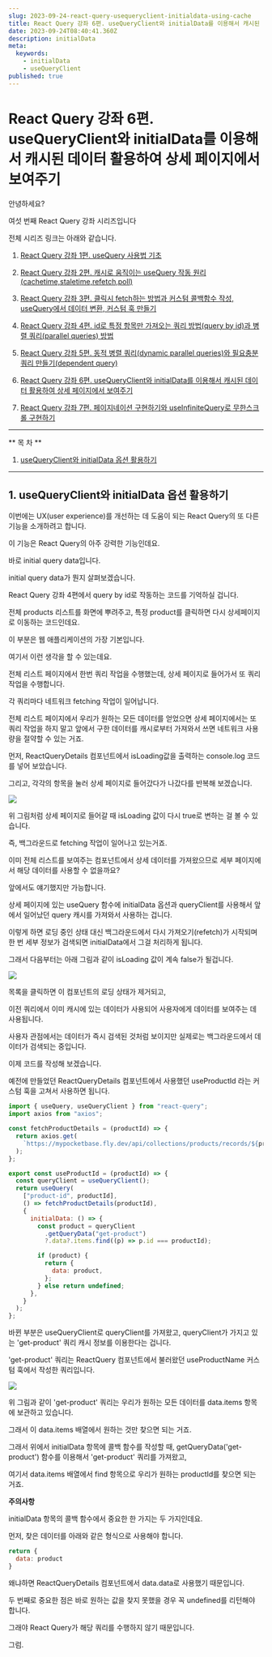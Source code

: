 ```yaml
---
slug: 2023-09-24-react-query-usequeryclient-initialdata-using-cache
title: React Query 강좌 6편. useQueryClient와 initialData를 이용해서 캐시된 데이터 활용하여 상세 페이지에서 보여주기
date: 2023-09-24T08:40:41.360Z
description: initialData
meta:
  keywords:
    - initialData
    - useQueryClient
published: true
---
```


# React Query 강좌 6편. useQueryClient와 initialData를 이용해서 캐시된 데이터 활용하여 상세 페이지에서 보여주기

안녕하세요?

여섯 번째 React Query 강좌 시리즈입니다

전체 시리즈 링크는 아래와 같습니다.

1. [React Query 강좌 1편. useQuery 사용법 기초](https://mycodings.fly.dev/blog/2023-09-17-how-to-use-react-query-and-usequery)

2. [React Query 강좌 2편. 캐시로 움직이는 useQuery 작동 원리(cachetime,staletime,refetch,poll)](https://mycodings.fly.dev/blog/2023-09-17-react-query-cachetime-staletime-refetch-poll)

3. [React Query 강좌 3편. 클릭시 fetch하는 방법과 커스텀 콜백함수 작성, useQuery에서 데이터 변환, 커스텀 훅 만들기](https://mycodings.fly.dev/blog/2023-09-24-react-query-refetch-on-click-success-callback-data-transformation)

4. [React Query 강좌 4편. id로 특정 항목만 가져오는 쿼리 방법(query by id)과 병렬 쿼리(parallel queries) 방법](https://mycodings.fly.dev/blog/2023-09-24-react-query-tutorial-query-by-id-and-parallel-queries)

5. [React Query 강좌 5편. 동적 병렬 쿼리(dynamic parallel queries)와 필요충분 쿼리 만들기(dependent query)](https://mycodings.fly.dev/blog/2023-09-24-react-query-dynamic-parallel-queries-and-dependent-query)

6. [React Query 강좌 6편. useQueryClient와 initialData를 이용해서 캐시된 데이터 활용하여 상세 페이지에서 보여주기](https://mycodings.fly.dev/blog/2023-09-24-react-query-usequeryclient-initialdata-using-cache)

7. [React Query 강좌 7편. 페이지네이션 구현하기와 useInfiniteQuery로 무한스크롤 구현하기](https://mycodings.fly.dev/blog/2023-09-24-react-query-paginated-query-and-infinite-query)

---

** 목 차 **

1. [useQueryClient와 initialData 옵션 활용하기](#1-usequeryclient와-initialdata-옵션-활용하기)

---

## 1. useQueryClient와 initialData 옵션 활용하기

이번에는 UX(user experience)를 개선하는 데 도움이 되는 React Query의 또 다른 기능을 소개하려고 합니다.

이 기능은 React Query의 아주 강력한 기능인데요.

바로 initial query data입니다.

initial query data가 뭔지 살펴보겠습니다.

React Query 강좌 4편에서 query by id로 작동하는 코드를 기억하실 겁니다.

전체 products 리스트를 화면에 뿌려주고, 특정 product를 클릭하면 다시 상세페이지로 이동하는 코드인데요.

이 부분은 웹 애플리케이션의 가장 기본입니다.

여기서 이런 생각을 할 수 있는데요.

전체 리스트 페이지에서 한번 쿼리 작업을 수행했는데, 상세 페이지로 들어가서 또 쿼리 작업을 수행합니다.

각 쿼리마다 네트워크 fetching 작업이 일어납니다.

전체 리스트 페이지에서 우리가 원하는 모든 데이터를 얻었으면 상세 페이지에서는 또 쿼리 작업을 하지 말고 앞에서 구한 데이터를 캐시로부터 가져와서 쓰면 네트워크 사용량을 절약할 수 있는 거죠.

먼저, ReactQueryDetails 컴포넌트에서 isLoading값을 출력하는 console.log 코드를 넣어 보았습니다.

그리고, 각각의 항목을 눌러 상세 페이지로 들어갔다가 나갔다를 반복해 보겠습니다.

![](https://blogger.googleusercontent.com/img/a/AVvXsEgb_S1iWtxP9a5EfifH_5JTjFbE4YKKh6k0A-hHe-hCUL0VLZFxOHSVXpe0RmOxT-m3VXhvSsth-_eocvds-QI2q4mhlAHMGBX5I8w0OYhNlJkNiilmKwGFJ-5jc7DHeMT4x3-Y8YdkQ0MJbFS2YRE0KlmQuoj7cRq8eXCm3qLMuNl8m1o8v_tC05Y6dOE)

위 그림처럼 상세 페이지로 들어갈 때 isLoading 값이 다시 true로 변하는 걸 볼 수 있습니다.

즉, 백그라운드로 fetching 작업이 일어나고 있는거죠.

이미 전체 리스트를 보여주는 컴포넌트에서 상세 데이터를 가져왔으므로 세부 페이지에서 해당 데이터를 사용할 수 없을까요?

앞에서도 얘기했지만 가능합니다.

상세 페이지에 있는 useQuery 함수에 initialData 옵션과 queryClient를 사용해서 앞에서 일어났던 query 캐시를 가져와서 사용하는 겁니다.

이렇게 하면 로딩 중인 상태 대신 백그라운드에서 다시 가져오기(refetch)가 시작되며 한 번 세부 정보가 검색되면 initialData에서 그걸 처리하게 됩니다.

그래서 다음부터는 아래 그림과 같이 isLoading 값이 계속 false가 될겁니다.

![](https://blogger.googleusercontent.com/img/a/AVvXsEhH11Rxg81vxVCX0s13jBkgIDHV_Brs8-SefuSnjofAXBSwDjat5syj4TGD4Mq9xCtHW8uNjZLHg1BPJCweJaJ1_bCFJg8sOxfGqc88X5exvkH0LiHIh15gh25atUFzdzU3Nm1eqfgkaDmPLfGHrgF7EnG1f3J-y4TsVf0Tb6zMzudlYcVIySQxZynqdPc)

목록을 클릭하면 이 컴포넌트의 로딩 상태가 제거되고,

이전 쿼리에서 이미 캐시에 있는 데이터가 사용되어 사용자에게 데이터를 보여주는 데 사용됩니다.

사용자 관점에서는 데이터가 즉시 검색된 것처럼 보이지만 실제로는 백그라운드에서 데이터가 검색되는 중입니다.

이제 코드를 작성해 보겠습니다.

예전에 만들었던 ReactQueryDetails 컴포넌트에서 사용했던 useProductId 라는 커스텀 훅을 고쳐서 사용하면 됩니다.

```js
import { useQuery, useQueryClient } from "react-query";
import axios from "axios";

const fetchProductDetails = (productId) => {
  return axios.get(
    `https://mypocketbase.fly.dev/api/collections/products/records/${productId}`
  );
};

export const useProductId = (productId) => {
  const queryClient = useQueryClient();
  return useQuery(
    ["product-id", productId],
    () => fetchProductDetails(productId),
    {
      initialData: () => {
        const product = queryClient
          .getQueryData("get-product")
          ?.data?.items.find((p) => p.id === productId);

        if (product) {
          return {
            data: product,
          };
        } else return undefined;
      },
    }
  );
};
```

바뀐 부분은 useQueryClient로 queryClient를 가져왔고, queryClient가 가지고 있는 'get-product' 쿼리 캐시 정보를 이용한다는 겁니다.

'get-product' 쿼리는 ReactQuery 컴포넌트에서 불러왔던 useProductName 커스텀 훅에서 작성한 쿼리입니다.

![](https://blogger.googleusercontent.com/img/a/AVvXsEiLlSaCgbkTfEALYa1HctFPfi5XTuyBD8hApNg9Tw7tvred-fv4D32BRloyYYfUyisRmq4QS3InVyl8vJz0c5wuuSDn_nOpIAacr5u8X2kPOTl2-RufMTM-WB2qUJiKeLpgOi9yuwPYPWFvShU5YIaWXTNQF_ZOmQgKDtK6EmVYYLwCYl5NO___SsSdfho)

위 그림과 같이 'get-product' 쿼리는 우리가 원하는 모든 데이터를 data.items 항목에 보관하고 있습니다.

그래서 이 data.items 배열에서 원하는 것만 찾으면 되는 거죠.

그래서 위에서 initialData 항목에 콜백 함수를 작성할 때, getQueryData('get-product') 함수를 이용해서 'get-product' 쿼리를 가져왔고,

여기서 data.items 배열에서 find 항목으로 우리가 원하는 productId를 찾으면 되는 거죠.

<b>주의사항</b>

initialData 항목의 콜백 함수에서 중요한 한 가지는 두 가지인데요.

먼저, 찾은 데이터를 아래와 같은 형식으로 사용해야 합니다.

```js
return {
  data: product
}
```

왜냐하면 ReactQueryDetails 컴포넌트에서 data.data로 사용했기 때문입니다.

두 번째로 중요한 점은 바로 원하는 값을 찾지 못했을 경우 꼭 undefined를 리턴해야 합니다.

그래야 React Query가 해당 쿼리를 수행하지 않기 때문입니다.

그럼.

